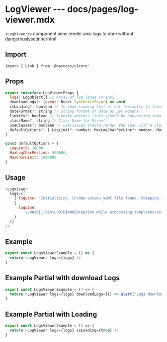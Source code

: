 # LogViewer --- docs/pages/log-viewer.mdx

`<LogViewer/>` component aims render ansi logs to dom without dangerouslysetinnerhtml


## Import

```
import { Link } from '@harness/uicore'
```

## Props

```js
export interface LogViewerProps {
  logs: LogObject[] // Array of log lines in ansi
  downloadLogs?: (event: React.SyntheticEvent) => void
  isLoading?: boolean // To show loading text or not (defaults to false)
  dateFormat?: string // String format of date as per moment
  linkify?: boolean // linkify whether links should be converting into clickable anchor tags.
  className?: string // Class Name for Parent
  useClasses?: boolean // useClasses should render the span with a class instead of style.
  defaultOptions?: { LogLimit?: number; MaxLogCharPerLine?: number; MaxCharLimit?: number }
}

const defaultOptions = {
  LogLimit: 10000,
  MaxLogCharPerLine: 500000,
  MaxCharLimit: 1000000
}

```

## Usage

```js live=true
<LogViewer
  logs={[
    { logLine: 'Initializing..\n\nNo values.yaml file found. Skipping template rendering.' },
    {
      logLine:
        '\u001b[1;91m\u001b[40mException while processing templates/service.yaml\u001b[0m\n\u001b[1;91m\u001b[40mClassCastException: java.lang.String cannot be cast to java.util.Map\u001b[0m\n\u001b[1;91m\u001b[40mClassCastException: java.lang.String cannot be cast to java.util.Map\u001b[0m'
    }
  ]}
/>
```

## Example

<LogsViewerExampleLoader />

```js
export const LogsViewerExample = () => {
  return <LogViewer logs={logs} />
}
```

## Example Partial with download Logs

<LogsViewerExampleLoader limit={5} />

```js
export const LogsViewerExample = () => {
  return <LogViewer logs={logs} downloadLogs={() => alert('Logs downloaded')} />
}
```

## Example Partial with Loading

<LogsViewerExampleLoader isLoading />

```js
export const LogsViewerExample = () => {
  return <LogViewer logs={logs} isLoading={true} />
}
```
